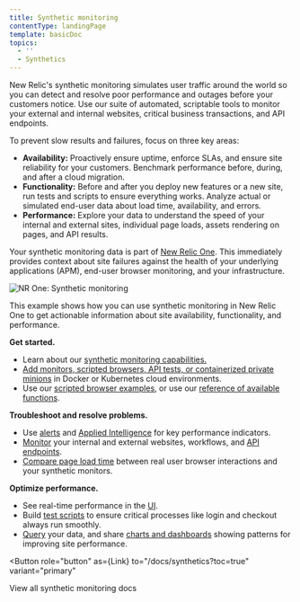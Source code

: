 ```yaml
---
title: Synthetic monitoring
contentType: landingPage
template: basicDoc
topics:
  - ''
  - Synthetics
---
```



New Relic's synthetic monitoring simulates user traffic around the world so you can detect and resolve poor performance and outages before your customers notice. Use our suite of automated, scriptable tools to monitor your external and internal websites, critical business transactions, and API endpoints.

To prevent slow results and failures, focus on three key areas:

* **Availability:** Proactively ensure uptime, enforce SLAs, and ensure site reliability for your customers. Benchmark performance before, during, and after a cloud migration.
* **Functionality:** Before and after you deploy new features or a new site, run tests and scripts to ensure everything works. Analyze actual or simulated end-user data about load time, availability, and errors.
* **Performance:** Explore your data to understand the speed of your internal and external sites, individual page loads, assets rendering on pages, and API results.

Your synthetic monitoring data is part of [New Relic One](/docs/new-relic-one/use-new-relic-one/get-started/introduction-new-relic-one). This immediately provides context about site failures against the health of your underlying applications (APM), end-user browser monitoring, and your infrastructure.

![NR One: Synthetic monitoring](./images/synthetics-landing-page-prototype072020.png "NR One: Synthetic monitoring")

This example shows how you can use synthetic monitoring in New Relic One to get actionable information about site availability, functionality, and performance.

<Icon
  name="check-square"
  size="3em"
/>

**Get started.**

* Learn about our [synthetic monitoring capabilities.](/docs/synthetics/new-relic-synthetics/getting-started/introduction-new-relic-synthetics)
* [Add monitors, scripted browsers, API tests, or containerized private minions](/docs/synthetics/new-relic-synthetics/using-monitors/add-edit-monitors) in Docker or Kubernetes cloud environments.
* Use our [scripted browser examples](/docs/synthetics/new-relic-synthetics/scripting-monitors/scripted-browser-examples), or use our [reference of available functions](/docs/synthetics/new-relic-synthetics/scripting-monitors/synthetics-scripted-browser-reference-monitor-versions-050).

<Icon
  name="alert-triangle"
  size="3em"
/>

**Troubleshoot and resolve problems.**

* Use [alerts](/docs/alerts/new-relic-alerts/getting-started/introduction-new-relic-alerts) and [Applied Intelligence](/docs/new-relic-one/use-new-relic-one/new-relic-ai/introduction-new-relic-ai) for key performance indicators.
* [Monitor](/docs/synthetics/new-relic-synthetics/using-monitors) your internal and external websites, workflows, and [API endpoints](/docs/synthetics/new-relic-synthetics/scripting-monitors/write-api-tests).
* [Compare page load time](/docs/synthetics/new-relic-synthetics/administration/compare-page-load-performance-browser-synthetics) between real user browser interactions and your synthetic monitors.

<Icon
  name="tool"
  size="3em"
/>

**Optimize performance.**

* See real-time performance in the [UI](/docs/synthetics/new-relic-synthetics/pages).
* Build [test scripts](/docs/synthetics/new-relic-synthetics/scripting-monitors/introduction-scripted-browser-monitors) to ensure critical processes like login and checkout always run smoothly.
* [Query](/docs/using-new-relic/data/understand-data/query-new-relic-data) your data, and share [charts and dashboards](/docs/dashboards/new-relic-one-dashboards/get-started/introduction-new-relic-one-dashboards) showing patterns for improving site performance.

<Button
  role="button"
  as={Link}
  to="/docs/synthetics?toc=true"
  variant="primary"
>
  View all synthetic monitoring docs
</Button>
